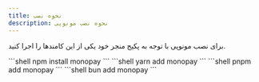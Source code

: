 ```yaml
---
title: نحوه نصب
description: نحوه نصب مونوپی
---
```



برای نصب مونوپی با توجه به پکیج منجر خود یکی از این کامند‌ها را اجرا کنید.

<Tabs>
    <TabItem label="npm">
    ```shell
    npm install monopay
    ```
    </TabItem>
    <TabItem label="yarn">
    ```shell
    yarn add monopay
    ```
    </TabItem>
    <TabItem label="pnpm">
    ```shell
    pnpm add monopay
    ```
    </TabItem>
    <TabItem label="bun">
    ```shell
    bun add monopay
    ```
    </TabItem>
</Tabs>